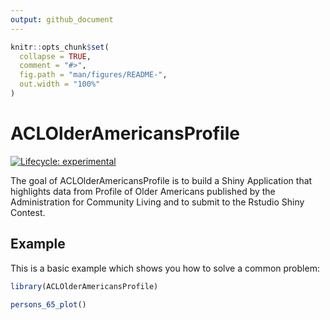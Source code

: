 ```yaml
---
output: github_document
---
```


<!-- README.md is generated from README.Rmd. Please edit that file -->

```r
knitr::opts_chunk$set(
  collapse = TRUE,
  comment = "#>",
  fig.path = "man/figures/README-",
  out.width = "100%"
)
```

# ACLOlderAmericansProfile

<!-- badges: start -->
[![Lifecycle: experimental](https://img.shields.io/badge/lifecycle-experimental-orange.svg)](https://www.tidyverse.org/lifecycle/#experimental)
<!-- badges: end -->

The goal of ACLOlderAmericansProfile is to build a Shiny Application that highlights data from Profile of Older Americans published by the Administration for Community Living and to submit to the Rstudio Shiny Contest. 



## Example

This is a basic example which shows you how to solve a common problem:

```r
library(ACLOlderAmericansProfile)

persons_65_plot()


```

